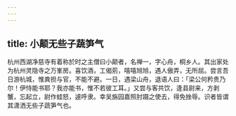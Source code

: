 ```yaml
---
---
---
```

title: 小颠无些子蔬笋气
---



杭州西湖净慈寺有着称於时之主僧曰小颠者，名禅一，字心舟，桐乡人。其出家处为杭州灵隐寺之万峯房。喜饮酒，工偈莂，嘻嘻旭旭，遇人傲弄，无所屈。尝言吾日游杭城，惟粪担与官，不能不避。一日，遇梁山舟，退语人曰：「梁公何矜贵乃尔！伊恃能书耶？我亦能书，惟不若彼工耳。」又尝与客共饮，逢县尉来，方剥蟹，忘起立，尉作蛙怒，遽呼隶。幸吴旃园嘉照肘蹑之使去，得免挫辱。识者皆谓其潇洒无些子蔬笋气也。